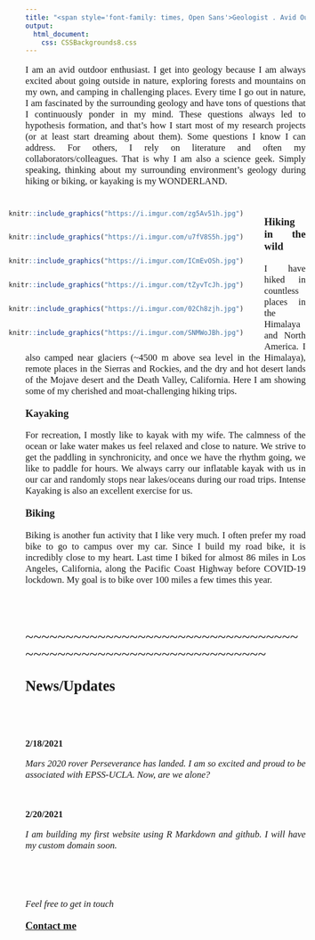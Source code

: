 ---
title: "<span style='font-family: times, Open Sans'>Geologist . Avid Outdoor Enthusiast . Paddler . Biker</style>"
output: 
  html_document:
    css: CSSBackgrounds8.css
---

<style>
body {
text-align: justify}
</style>

<p style="font-family: times, Open Sans; font-size:12.5pt">
I am an avid outdoor enthusiast. I get into geology because I am always excited about going outside in nature, exploring forests and mountains on my own, and camping in challenging places. Every time I go out in nature, I am fascinated by the surrounding geology and have tons of questions that I continuously ponder in my mind. These questions always led to hypothesis formation, and that's how I start most of my research projects (or at least start dreaming about them). Some questions I know I can address. For others, I rely on literature and often my collaborators/colleagues. That is why I am also a science geek. Simply speaking, thinking about my surrounding environment's geology during hiking or biking, or kayaking is my WONDERLAND. 
</p>
<br>
<div style= "float:left;position: relative; right: 30px; top: -7px;">
```{r echo=FALSE, out.width="350px", fig.align='left'}
knitr::include_graphics("https://i.imgur.com/zg5Av51h.jpg") 
```
</div>
<div style= "float:left;position: relative; right: 30px; top: -7px;">
```{r echo=FALSE, out.width="350px", fig.align='left'}
knitr::include_graphics("https://i.imgur.com/u7fV8S5h.jpg") 
```
</div>
<div style= "float:left;position: relative; right: 30px; top: -7px;">
```{r echo=FALSE, out.width="350px", fig.align='left'}
knitr::include_graphics("https://i.imgur.com/ICmEvOSh.jpg") 
```
</div>
<div style= "float:left;position: relative; right: 30px; top: -7px;">
```{r echo=FALSE, out.width="350px", fig.align='left'}
knitr::include_graphics("https://i.imgur.com/tZyvTcJh.jpg") 
```
</div>

<div style= "float:left;position: relative; right: 30px; top: -7px;">
```{r echo=FALSE, out.width="350px", fig.align='left'}
knitr::include_graphics("https://i.imgur.com/02Ch8zjh.jpg") 
```
</div>
<div style= "float:left;position: relative; right: 30px; top: -7px;">
```{r echo=FALSE, out.width="350px", fig.align='left'}
knitr::include_graphics("https://i.imgur.com/SNMWoJBh.jpg") 
```
</div>
<p style="font-family: times, Open Sans; font-size:14pt">
**Hiking in the wild**
</p>

<p style="font-family: times, Open Sans; font-size:12.5pt">
I have hiked in countless places in the Himalaya and North America. I also camped near glaciers (~4500 m above sea level in the Himalaya), remote places in the Sierras and Rockies, and the dry and hot desert lands of the Mojave desert and the Death Valley, California. Here I am showing some of my cherished and moat-challenging hiking trips.  
</p>

<p style="font-family: times, Open Sans; font-size:14pt">
**Kayaking**
</p>

<p style="font-family: times, Open Sans; font-size:12.5pt">
For recreation, I mostly like to kayak with my wife. The calmness of the ocean or lake water makes us feel relaxed and close to nature. We strive to get the paddling in synchronicity, and once we have the rhythm going, we like to paddle for hours. We always carry our inflatable kayak with us in our car and randomly stops near lakes/oceans during our road trips. Intense Kayaking is also an excellent exercise for us.
</p>

<p style="font-family: times, Open Sans; font-size:14pt">
**Biking**
</p>

<p style="font-family: times, Open Sans; font-size:12.5pt">
Biking is another fun activity that I like very much. I often prefer my road bike to go to campus over my car. Since I build my road bike, it is incredibly close to my heart. Last time I biked for almost 86 miles in Los Angeles, California, along the Pacific Coast Highway before COVID-19 lockdown. My goal is to bike over 100 miles a few times this year. 
</p>

<br>
<br>

<p style="font-family: times, Open Sans; font-size:20pt">
~~~~~~~~~~~~~~~~~~~~~~~~~~~~~~~~~~~~~~~~~~~~~~~~~~~~~~~~~~~~~~~~
</p>

<p style="font-family: times, Open Sans; font-size:20pt">
**News/Updates**
</p>
<br>
<br>

<p style="font-family: times, Open Sans; font-size:12.5pt">
**2/18/2021**
</p>
<p style="font-family: times, Open Sans; font-size:12.5pt">
*Mars 2020 rover Perseverance has landed. I am so excited and proud to be associated with EPSS-UCLA. Now, are we alone?*
</p>
<br>

<p style="font-family: times, Open Sans; font-size:12.5pt">
**2/20/2021**
</p>
<p style="font-family: times, Open Sans; font-size:12.5pt">
*I am building my first website using R Markdown and github. I will have my custom domain soon.*
</p>

<br>
<br>
<br>
<p style="font-family: times, Open Sans; font-size:12.5pt">
*Feel free to get in touch*
</p> 
<p style="font-family: times, Open Sans; font-size:14pt">
[**Contact me**](Contactme.html)
</p>
